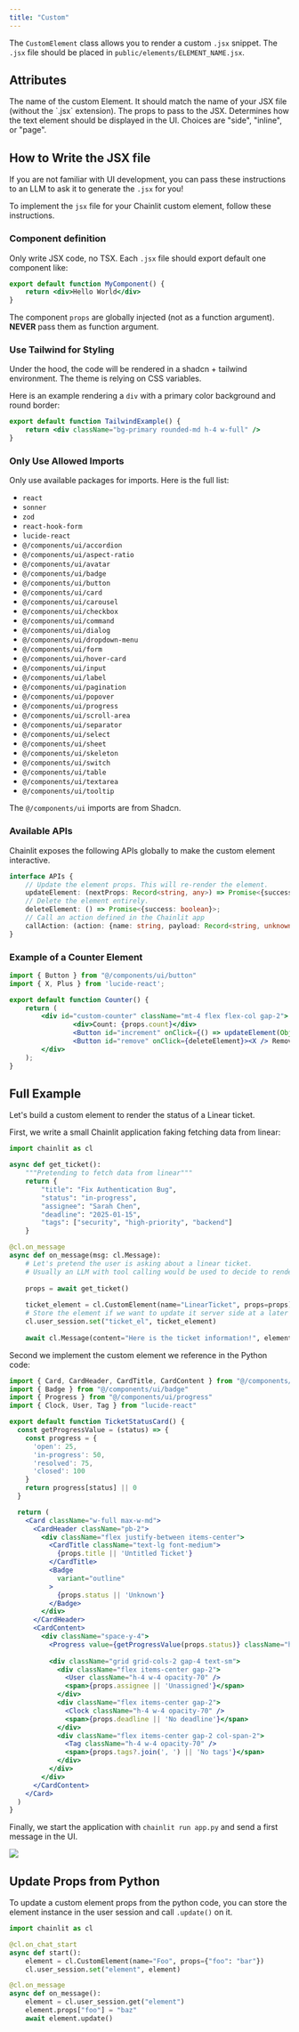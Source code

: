 ```yaml
---
title: "Custom"
---
```


The `CustomElement` class allows you to render a custom `.jsx` snippet. The `.jsx` file should be placed in `public/elements/ELEMENT_NAME.jsx`.

## Attributes

<ParamField path="name" type="str">
  The name of the custom Element. It should match the name of your JSX file (without the `.jsx` extension).
</ParamField>

<ParamField path="props" type="Dict">
  The props to pass to the JSX.
</ParamField>

<ParamField path="display" type="ElementDisplay" default="inline" optional>
  Determines how the text element should be displayed in the UI. Choices are
  "side", "inline", or "page".
</ParamField>

## How to Write the JSX file

<Note>If you are not familiar with UI development, you can pass these instructions to an LLM to ask it to generate the `.jsx` for you!</Note>

To implement the `jsx` file for your Chainlit custom element, follow these instructions.

### Component definition

Only write JSX code, no TSX. Each `.jsx` file should export default one component like:

```jsx
export default function MyComponent() {
    return <div>Hello World</div>
}
```

The component `props` are globally injected (not as a function argument). **NEVER** pass them as function argument.

### Use Tailwind for Styling

Under the hood, the code will be rendered in a shadcn + tailwind environment.
The theme is relying on CSS variables.

Here is an example rendering a `div` with a primary color background and round border:

```jsx
export default function TailwindExample() {
    return <div className="bg-primary rounded-md h-4 w-full" />
}
```

### Only Use Allowed Imports

Only use available packages for imports. Here is the full list:

- `react`
- `sonner`
- `zod`
- `react-hook-form`
- `lucide-react`
- `@/components/ui/accordion`
- `@/components/ui/aspect-ratio`
- `@/components/ui/avatar`
- `@/components/ui/badge`
- `@/components/ui/button`
- `@/components/ui/card`
- `@/components/ui/carousel`
- `@/components/ui/checkbox`
- `@/components/ui/command`
- `@/components/ui/dialog`
- `@/components/ui/dropdown-menu`
- `@/components/ui/form`
- `@/components/ui/hover-card`
- `@/components/ui/input`
- `@/components/ui/label`
- `@/components/ui/pagination`
- `@/components/ui/popover`
- `@/components/ui/progress`
- `@/components/ui/scroll-area`
- `@/components/ui/separator`
- `@/components/ui/select`
- `@/components/ui/sheet`
- `@/components/ui/skeleton`
- `@/components/ui/switch`
- `@/components/ui/table`
- `@/components/ui/textarea`
- `@/components/ui/tooltip`

<Note>The `@/components/ui` imports are from Shadcn.</Note>

### Available APIs

Chainlit exposes the following APIs globally to make the custom element interactive.

```ts
interface APIs {
    // Update the element props. This will re-render the element.
    updateElement: (nextProps: Record<string, any>) => Promise<{success: boolean}>;
    // Delete the element entirely.
    deleteElement: () => Promise<{success: boolean}>;
    // Call an action defined in the Chainlit app
    callAction: (action: {name: string, payload: Record<string, unknown>}) =>Promise<{success: boolean}>;
}
```

### Example of a Counter Element

```jsx
import { Button } from "@/components/ui/button"
import { X, Plus } from 'lucide-react';

export default function Counter() {
    return (
        <div id="custom-counter" className="mt-4 flex flex-col gap-2">
                <div>Count: {props.count}</div>
                <Button id="increment" onClick={() => updateElement(Object.assign(props, {count: props.count + 1}))}><Plus /> Increment</Button>
                <Button id="remove" onClick={deleteElement}><X /> Remove</Button>
        </div>
    );
}
```

## Full Example

Let's build a custom element to render the status of a Linear ticket.

First, we write a small Chainlit application faking fetching data from linear:

```python app.py
import chainlit as cl

async def get_ticket():
    """Pretending to fetch data from linear"""
    return {
        "title": "Fix Authentication Bug",
        "status": "in-progress",
        "assignee": "Sarah Chen",
        "deadline": "2025-01-15",
        "tags": ["security", "high-priority", "backend"]
    }

@cl.on_message
async def on_message(msg: cl.Message):
    # Let's pretend the user is asking about a linear ticket.
    # Usually an LLM with tool calling would be used to decide to render the component or not.
    
    props = await get_ticket()
    
    ticket_element = cl.CustomElement(name="LinearTicket", props=props)
    # Store the element if we want to update it server side at a later stage.
    cl.user_session.set("ticket_el", ticket_element)
    
    await cl.Message(content="Here is the ticket information!", elements=[ticket_element]).send()
```

Second we implement the custom element we reference in the Python code:

```jsx public/elements/LinearTicket.jsx
import { Card, CardHeader, CardTitle, CardContent } from "@/components/ui/card"
import { Badge } from "@/components/ui/badge"
import { Progress } from "@/components/ui/progress"
import { Clock, User, Tag } from "lucide-react"

export default function TicketStatusCard() {
  const getProgressValue = (status) => {
    const progress = {
      'open': 25,
      'in-progress': 50,
      'resolved': 75,
      'closed': 100
    }
    return progress[status] || 0
  }

  return (
    <Card className="w-full max-w-md">
      <CardHeader className="pb-2">
        <div className="flex justify-between items-center">
          <CardTitle className="text-lg font-medium">
            {props.title || 'Untitled Ticket'}
          </CardTitle>
          <Badge 
            variant="outline" 
          >
            {props.status || 'Unknown'}
          </Badge>
        </div>
      </CardHeader>
      <CardContent>
        <div className="space-y-4">
          <Progress value={getProgressValue(props.status)} className="h-2" />
          
          <div className="grid grid-cols-2 gap-4 text-sm">
            <div className="flex items-center gap-2">
              <User className="h-4 w-4 opacity-70" />
              <span>{props.assignee || 'Unassigned'}</span>
            </div>
            <div className="flex items-center gap-2">
              <Clock className="h-4 w-4 opacity-70" />
              <span>{props.deadline || 'No deadline'}</span>
            </div>
            <div className="flex items-center gap-2 col-span-2">
              <Tag className="h-4 w-4 opacity-70" />
              <span>{props.tags?.join(', ') || 'No tags'}</span>
            </div>
          </div>
        </div>
      </CardContent>
    </Card>
  )
}
```

Finally, we start the application with `chainlit run app.py` and send a first message in the UI.

<Frame caption="The LinearTicket custom element rendered.">
  <img src="/images/custom-element.png" />
</Frame>

## Update Props from Python

To update a custom element props from the python code, you can store the element instance in the user session and call `.update()` on it.

```python
import chainlit as cl

@cl.on_chat_start
async def start():
    element = cl.CustomElement(name="Foo", props={"foo": "bar"})
    cl.user_session.set("element", element)

@cl.on_message
async def on_message():
    element = cl.user_session.get("element")
    element.props["foo"] = "baz"
    await element.update()
```